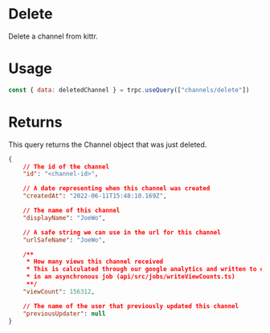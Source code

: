 # Delete

Delete a channel from kittr.

# Usage

```js
const { data: deletedChannel } = trpc.useQuery(["channels/delete"])
```

# Returns

This query returns the Channel object that was just deleted.

```json
{
	// The id of the channel
	"id": "<channel-id>",

	// A date representing when this channel was created
	"createdAt": "2022-06-11T15:48:10.169Z",

	// The name of this channel
	"displayName": "JoeWo",

	// A safe string we can use in the url for this channel
	"urlSafeName": "JoeWo",

	/**
	 * How many views this channel received
	 * This is calculated through our google analytics and written to our database
	 * in an asynchronous job (api/src/jobs/writeViewCounts.ts)
	 **/
	"viewCount": 156312,

	// The name of the user that previously updated this channel
	"previousUpdater": null
}
```
